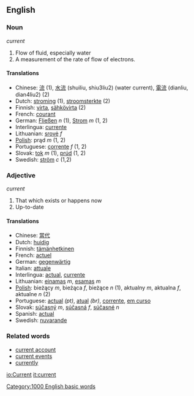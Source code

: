 ==English==

=== Noun ===

''current''
# Flow of fluid, especially water
# A measurement of the rate of flow of electrons.

==== Translations ====
*Chinese: [[流]] (1), [[水流]] (shuiliu, shiu3liu2) (water current), [[電流]] (dianliu, dian4liu2) (2)
*Dutch: [[stroming]] (1), [[stroomsterkte]] (2)
*Finnish: [[virta]], [[sähkövirta]] (2)
*French: [[courant]]
*German: [[Fließen]] ''n'' (1), [[Strom]] ''m'' (1, 2)
*Interlingua: [[currente]]
*Lithuanian: [[srovė]] ''f''
*[[Polish]]: prąd ''m'' (1, 2)
*Portuguese: [[corrente]] ''f'' (1, 2)
*Slovak: [[tok]] ''m'' (1), [[prúd]] (1, 2)
*Swedish: [[ström]] ''c'' (1,2)

=== Adjective ===

''current''
# That which exists or happens now
# Up-to-date

==== Translations ====
*Chinese: [[當代]]
*Dutch: [[huidig]]
*Finnish: [[tämänhetkinen]]
*French: [[actuel]]
*German: [[gegenwärtig]]
*Italian: [[attuale]]
*Interlingua: [[actual]], [[currente]]
*Lithuanian: [[einamas]] ''m'', [[esamas]] ''m''
*[[Polish]]: bieżący ''m'', bieżąca ''f'', bieżące ''n'' (1), aktualny ''m'', aktualna ''f'', aktualne ''n'' (2)
*Portuguese: [[actual]] ''(pt)'', [[atual]] ''(br)'', [[corrente]], [[em curso]]
*Slovak: [[súčasný]] ''m'', [[súčasná]] ''f'', [[súčasné]] ''n''
*Spanish: [[actual]]
*Swedish: [[nuvarande]]

=== Related words ===

*[[current account]]
*[[current events]]
*[[currently]]

[[Category:1000 English basic words]]

[[io:Current]]
[[it:current]]